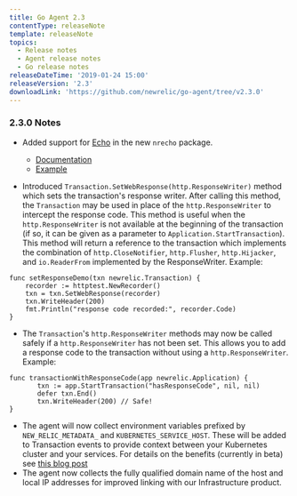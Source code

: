 ```yaml
---
title: Go Agent 2.3
contentType: releaseNote
template: releaseNote
topics:
  - Release notes
  - Agent release notes
  - Go release notes
releaseDateTime: '2019-01-24 15:00'
releaseVersion: '2.3'
downloadLink: 'https://github.com/newrelic/go-agent/tree/v2.3.0'
---
```


### 2.3.0 Notes

* Added support for [Echo](https://echo.labstack.com) in the new `nrecho` package.

  * [Documentation](http://godoc.org/github.com/newrelic/go-agent/_integrations/nrecho)
  * [Example](https://github.com/newrelic/go-agent/blob/master/_integrations/nrecho/example/main.go)
* Introduced `Transaction.SetWebResponse(http.ResponseWriter)` method which sets the transaction's response writer. After calling this method, the `Transaction` may be used in place of the `http.ResponseWriter` to intercept the response code. This method is useful when the `http.ResponseWriter` is not available at the beginning of the transaction (if so, it can be given as a parameter to `Application.StartTransaction`). This method will return a reference to the transaction which implements the combination of `http.CloseNotifier`, `http.Flusher`, `http.Hijacker`, and `io.ReaderFrom` implemented by the ResponseWriter. Example:

```
func setResponseDemo(txn newrelic.Transaction) {
    recorder := httptest.NewRecorder()
    txn = txn.SetWebResponse(recorder)
    txn.WriteHeader(200)
    fmt.Println("response code recorded:", recorder.Code)
}
```

* The `Transaction`'s `http.ResponseWriter` methods may now be called safely if a `http.ResponseWriter` has not been set. This allows you to add a response code to the transaction without using a `http.ResponseWriter`. Example:

```
func transactionWithResponseCode(app newrelic.Application) {
       txn := app.StartTransaction("hasResponseCode", nil, nil)
       defer txn.End()
       txn.WriteHeader(200) // Safe!
}
```

* The agent will now collect environment variables prefixed by `NEW_RELIC_METADATA_` and `KUBERNETES_SERVICE_HOST`. These will be added to Transaction events to provide context between your Kubernetes cluster and your services. For details on the benefits (currently in beta) see [this blog post](https://blog.newrelic.com/engineering/monitoring-application-performance-in-kubernetes/)
* The agent now collects the fully qualified domain name of the host and local IP addresses for improved linking with our Infrastructure product.
